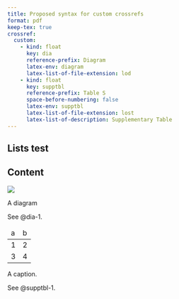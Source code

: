 ```yaml
---
title: Proposed syntax for custom crossrefs
format: pdf
keep-tex: true
crossref:
  custom:
    - kind: float
      key: dia
      reference-prefix: Diagram
      latex-env: diagram
      latex-list-of-file-extension: lod
    - kind: float
      key: supptbl
      reference-prefix: Table S
      space-before-numbering: false
      latex-env: supptbl
      latex-list-of-file-extension: lost
      latex-list-of-description: Supplementary Table
---
```


## Lists test

```{=latex}
\listofsupptbls
\listofdiagrams
```

## Content

::: {#dia-1}
![](../img/surus.jpg)

A diagram
:::

See @dia-1.

::: {#supptbl-1}

```{=html}
<table>
  <thead>
    <tr><td>a</td><td>b</td></tr>
  </thead>
  <tbody>
    <tr><td>1</td><td>2</td></tr>
    <tr><td>3</td><td>4</td></tr>
  </tbody>
</table>
```
A caption.

:::

See @supptbl-1.
